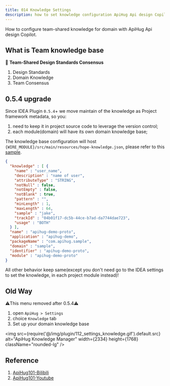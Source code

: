 ```yaml
---
title: 014 Knowledge Settings
description: how to set knowledge configuration ApiHug Api design Copilot.
---
```


How to configure team-shared knowledge for domain with ApiHug Api design Copilot.

## What is Team knowledge base

🎁 **Team-Shared Design Standards Consensus**

1. Design Standards
2. Domain Knowledge
3. Team Consensus


## 0.5.4 upgrade

Since IDEA Plugin `0.5.4`+  we move maintain of the knowledge as Project framework metadata, so you:

1. need to keep it in project source code to leverage the version control;
2. each module(domain) will have its own domain knowledge base;

The knowledge base configuration will host `{WIRE_MODULE}/src/main/resources/hope-knowledge.json`, please refer to this [sample](https://github.com/apihug/apihug-demo/blob/main/apihug-demo-proto/src/main/resources/hope-knowledge.json).

```json
{
  "knowledge" : [ {
    "name" : "user_name",
    "description" : "name of user",
    "attributeType" : "STRING",
    "notNull" : false,
    "notEmpty" : false,
    "notBlank" : true,
    "pattern" : "",
    "minLength" : 1,
    "maxLength" : 64,
    "sample" : "jake",
    "trackId" : "04b01f17-dc5b-44ce-b7ad-da7744dae723",
    "usage" : "BOTH"
  } ],
  "name" : "apihug-demo-proto",
  "application" : "apihug-demo",
  "packageName" : "com.apihug.sample",
  "domain" : "sample",
  "identifier" : "apihug-demo-proto",
  "module" : "apihug-demo-proto"
}
```

All other behavior keep same(except you don't need go to the IDEA settings to set the knowledge, in each project module instead)!


## Old Way

⚠️This menu removed after 0.5.4⚠️

1. open `ApiHug > Settings`
2. choice `Knowledge` tab
3. Set up your domain knowledge base

<img src={require('@/img/plugin/112_settings_knowledge.gif').default.src} alt="ApiHug Knowledge Manager" width={2334} height={1768} className="rounded-lg" />

## Reference

1. [ApiHug101-Bilibili](https://space.bilibili.com/666522636)
2. [ApiHug101-Youtube](https://youtube.com/@ApiHug?si=C1yw0poHA01zbmyj)
